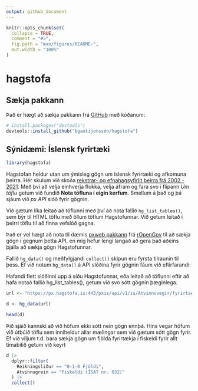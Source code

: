 ```yaml
---
output: github_document
---
```


<!-- README.md is generated from README.Rmd. Please edit that file -->

```r
knitr::opts_chunk$set(
  collapse = TRUE,
  comment = "#>",
  fig.path = "man/figures/README-",
  out.width = "100%"
)
```

# hagstofa

<!-- badges: start -->
<!-- badges: end -->
## Sækja pakkann

Það er hægt að sækja pakkann frá [GitHub](https://github.com/) með kóðanum:

``` r
# install.packages("devtools")
devtools::install_github("bgautijonsson/hagstofa")
```

## Sýnidæmi: Íslensk fyrirtæki

```r
library(hagstofa)
```

Hagstofan heldur utan um ýmisleg gögn um íslensk fyrirtæki og afkomuna þeirra. Hér skulum við skoða [rekstrar- og efnahagsyfirlit þeirra frá 2002 - 2021](https://px.hagstofa.is/pxis/pxweb/is/Atvinnuvegir/Atvinnuvegir__fyrirtaeki__afkoma__2_rekstrarogefnahags/FYR08010.px). Með því að velja einhverja flokka, velja áfram og fara svo í flipann *Um töflu* getum við fundið **Nota töfluna í eigin kerfum**. Smellum á það og þá sjáum við *px API* slóð fyrir gögnin.

Við gætum líka leitað að töflunni með því að nota fallið `hg_list_tables()`, sem býr til HTML töflu með öllum töflum Hagstofunnar. Við getum leitað í þeirri töflu til að finna vefslóð gagna.


Það er vel hægt að nota til dæmis [pxweb pakkann](http://ropengov.github.io/pxweb/) frá [rOpenGov](https://ropengov.org/) til að sækja gögn í gegnum þetta API, en mig hefur lengi langað að gera það aðeins þjálla að sækja gögn Hagstofunnar.

Fallið `hg_data()` og meðfylgjandi `collect()` skipun eru fyrsta tilraunin til þess. Ef við notum `hg_data()` á API slóðina fyrir gögnin fáum við eftirfarandi:

Hafandi flett slóðinni upp á síðu Hagstofunnar, eða leitað að töflunni eftir að hafa notað fallið hg_list_tables(), getum við svo sótt gögnin þæginlega.   

```r
url <- "https://px.hagstofa.is:443/pxis/api/v1/is/Atvinnuvegir/fyrirtaeki/afkoma/2_rekstrarogefnahags/FYR08010.px"

d <- hg_data(url)

head(d)
```

Þið sjáið kannski að við höfum ekki sótt nein gögn ennþá. Hins vegar höfum við útbúið töflu sem inniheldur allar mælingar sem við gætum sótt gögn fyrir. Ef við viljum t.d. bara sækja gögn um fjölda fyrirtækja í fiskeldi fyrir allt tímabilið getum við keyrt

```r
d |> 
  dplyr::filter(
    Reikningsliður == "0-1-0 Fjöldi",
    Atvinnugrein == "Fiskeldi (ÍSAT nr. 032)"
  ) |> 
  collect()
```

